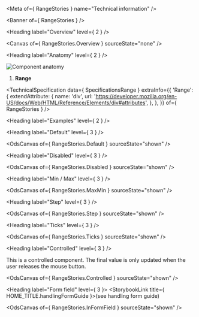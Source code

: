 
<Meta of={ RangeStories } name="Technical information" />

<Banner of={ RangeStories } />

<Heading label="Overview" level={ 2 } />

<Canvas of={ RangeStories.Overview } sourceState="none" />

<Heading label="Anatomy" level={ 2 } />

![Component anatomy](components/range/anatomy-tech.png "Component anatomy")

1. **Range**

<TechnicalSpecification
  data={ SpecificationsRange }
  extraInfo={{
    'Range': {
      extendAttribute: {
        name: 'div',
        url: 'https://developer.mozilla.org/en-US/docs/Web/HTML/Reference/Elements/div#attributes',
      },
    },
  }}
  of={ RangeStories } />

<Heading label="Examples" level={ 2 } />

<Heading label="Default" level={ 3 } />

<OdsCanvas of={ RangeStories.Default } sourceState="shown" />

<Heading label="Disabled" level={ 3 } />

<OdsCanvas of={ RangeStories.Disabled } sourceState="shown" />

<Heading label="Min / Max" level={ 3 } />

<OdsCanvas of={ RangeStories.MaxMin } sourceState="shown" />

<Heading label="Step" level={ 3 } />

<OdsCanvas of={ RangeStories.Step } sourceState="shown" />

<Heading label="Ticks" level={ 3 } />

<OdsCanvas of={ RangeStories.Ticks } sourceState="shown" />

<Heading label="Controlled" level={ 3 } />

This is a controlled component. The final value is only updated when the user releases the mouse button.

<OdsCanvas of={ RangeStories.Controlled } sourceState="shown" />

<Heading label="Form field" level={ 3 }>
  <StorybookLink title={ HOME_TITLE.handlingFormGuide }>(see handling form guide)</StorybookLink>
</Heading>

<OdsCanvas of={ RangeStories.InFormField } sourceState="shown" />
